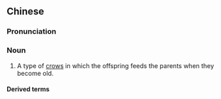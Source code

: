 {{also|慈乌}}
==Chinese==
{{zh-forms|s=慈乌}}

===Pronunciation===
{{zh-pron
|m=cíwū
|c=ci4 wu1
|cat=n
}}

===Noun===
{{zh-noun}}

# {{lb|zh|literary}} A type of [[crow]]s in which the offspring feeds the parents when they become old.

====Derived terms====
{{zh-der|慈烏反哺}}